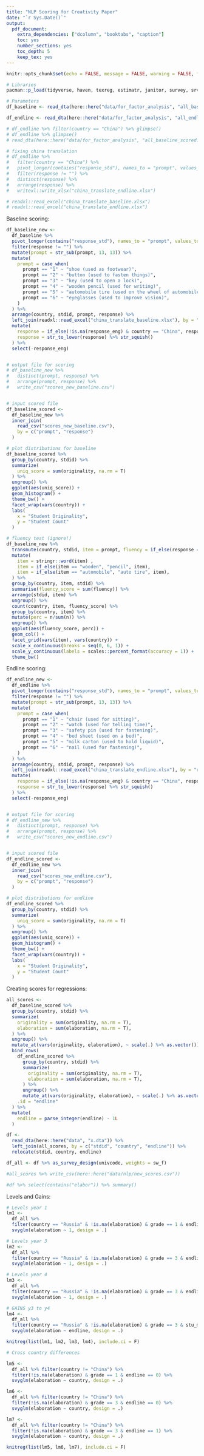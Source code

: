 ```yaml
---
title: "NLP Scoring for Creativity Paper"
date: "`r Sys.Date()`"
output:
  pdf_document:
    extra_dependencies: ["dcolumn", "booktabs", "caption"]
    toc: yes
    number_sections: yes
    toc_depth: 5
    keep_tex: yes
---
```


\captionsetup[table]{labelformat=empty}


```r
knitr::opts_chunk$set(echo = FALSE, message = FALSE, warning = FALSE, fig.retina = 4)
```

```r
# Libraries
pacman::p_load(tidyverse, haven, texreg, estimatr, janitor, survey, srvyr, corrr, kable, kableExtra, hrbrthemes)

# Parameters
df_baseline <- read_dta(here::here("data/for_factor_analysis", "all_baseline_scored.dta")) %>% select(stdid, country, contains("response_std")) %>% remove_empty()

df_endline <- read_dta(here::here("data/for_factor_analysis", "all_endline_scored.dta")) %>% select(stdid, country, contains("response_std")) %>% remove_empty()

# df_endline %>% filter(country == "China") %>% glimpse()
# df_endline %>% glimpse()
# read_dta(here::here("data/for_factor_analysis", "all_baseline_scored.dta")) %>% glimpse()
```


```r
# fixing china translation
# df_endline %>% 
#   filter(country == "China") %>% 
#   pivot_longer(contains("response_std"), names_to = "prompt", values_to = "response") %>% 
#   filter(response != "") %>% 
#   distinct(response) %>%
#   arrange(response) %>% 
#   writexl::write_xlsx("china_translate_endline.xlsx")

# readxl::read_excel("china_translate_baseline.xlsx")
# readxl::read_excel("china_translate_endline.xlsx")
```



Baseline scoring:

```r
df_baseline_new <-
  df_baseline %>% 
  pivot_longer(contains("response_std"), names_to = "prompt", values_to = "response") %>% 
  filter(response != "") %>% 
  mutate(prompt = str_sub(prompt, 13, 13)) %>%
  mutate(
    prompt = case_when(
      prompt == "1" ~ "shoe (used as footwear)",
      prompt == "2" ~ "button (used to fasten things)",
      prompt == "3" ~ "key (used to open a lock)",
      prompt == "4" ~ "wooden pencil (used for writing)",
      prompt == "5" ~ "automobile tire (used on the wheel of automobile)",
      prompt == "6" ~ "eyeglasses (used to improve vision)",
    )
  ) %>% 
  arrange(country, stdid, prompt, response) %>% 
  left_join(readxl::read_excel("china_translate_baseline.xlsx"), by = "response") %>% 
  mutate(
    response = if_else(!is.na(response_eng) & country == "China", response_eng, response),
    response = str_to_lower(response) %>% str_squish()
  ) %>% 
  select(-response_eng)


# output file for scoring
# df_baseline_new %>%
#   distinct(prompt, response) %>%
#   arrange(prompt, response) %>%
#   write_csv("scores_new_baseline.csv")


# input scored file
df_baseline_scored <-
  df_baseline_new %>% 
  inner_join(
    read_csv("scores_new_baseline.csv"), 
    by = c("prompt", "response")
  )

# plot distributions for baseline
df_baseline_scored %>%
  group_by(country, stdid) %>% 
  summarize(
    uniq_score = sum(originality, na.rm = T)
  ) %>% 
  ungroup() %>% 
  ggplot(aes(uniq_score)) +
  geom_histogram() +
  theme_bw() +
  facet_wrap(vars(country)) +
  labs(
    x = "Student Originality",
    y = "Student Count"
  )
```


```r
# fluency test (ignore!)
df_baseline_new %>%
  transmute(country, stdid, item = prompt, fluency = if_else(response == "", 0L, 1L)) %>%
  mutate(
    item = stringr::word(item) ,
    item = if_else(item == "wooden", "pencil", item),
    item = if_else(item == "automobile", "auto tire", item),
  ) %>%
  group_by(country, item, stdid) %>% 
  summarise(fluency_score = sum(fluency)) %>% 
  arrange(stdid, item) %>% 
  ungroup() %>% 
  count(country, item, fluency_score) %>% 
  group_by(country, item) %>% 
  mutate(perc = n/sum(n)) %>% 
  ungroup() %>% 
  ggplot(aes(fluency_score, perc)) +
  geom_col() +
  facet_grid(vars(item), vars(country)) +
  scale_x_continuous(breaks = seq(0, 6, 1)) +
  scale_y_continuous(labels = scales::percent_format(accuracy = 1)) +
  theme_bw()
```


Endline scoring:

```r
df_endline_new <-
  df_endline %>% 
  pivot_longer(contains("response_std"), names_to = "prompt", values_to = "response") %>% 
  filter(response != "") %>% 
  mutate(prompt = str_sub(prompt, 13, 13)) %>%
  mutate(
    prompt = case_when(
      prompt == "1" ~ "chair (used for sitting)",
      prompt == "2" ~ "watch (used for telling time)",
      prompt == "3" ~ "safety pin (used for fastening)",
      prompt == "4" ~ "bed sheet (used on a bed)",
      prompt == "5" ~ "milk carton (used to hold liquid)",
      prompt == "6" ~ "nail (used for fastening)",
    )
  ) %>% 
  arrange(country, stdid, prompt, response) %>% 
  left_join(readxl::read_excel("china_translate_endline.xlsx"), by = "response") %>% 
  mutate(
    response = if_else(!is.na(response_eng) & country == "China", response_eng, response),
    response = str_to_lower(response) %>% str_squish()
  ) %>% 
  select(-response_eng)


# output file for scoring
# df_endline_new %>%
#   distinct(prompt, response) %>%
#   arrange(prompt, response) %>%
#   write_csv("scores_new_endline.csv")


# input scored file
df_endline_scored <-
  df_endline_new %>% 
  inner_join(
    read_csv("scores_new_endline.csv"), 
    by = c("prompt", "response")
  )

# plot distributions for endline
df_endline_scored %>%
  group_by(country, stdid) %>% 
  summarize(
    uniq_score = sum(originality, na.rm = T)
  ) %>% 
  ungroup() %>% 
  ggplot(aes(uniq_score)) +
  geom_histogram() +
  theme_bw() +
  facet_wrap(vars(country)) +
  labs(
    x = "Student Originality",
    y = "Student Count"
  )
```


Creating scores for regressions:

```r
all_scores <-
  df_baseline_scored %>% 
  group_by(country, stdid) %>% 
  summarize(
    originality = sum(originality, na.rm = T),
    elaboration = sum(elaboration, na.rm = T),
  ) %>%
  ungroup() %>% 
  mutate_at(vars(originality, elaboration), ~ scale(.) %>% as.vector()) %>% 
  bind_rows(
    df_endline_scored %>% 
      group_by(country, stdid) %>% 
      summarize(
        originality = sum(originality, na.rm = T),
        elaboration = sum(elaboration, na.rm = T),
      ) %>%
      ungroup() %>% 
      mutate_at(vars(originality, elaboration), ~ scale(.) %>% as.vector()),
    .id = "endline"
  ) %>% 
  mutate(
    endline = parse_integer(endline) - 1L
  )

df <-
  read_dta(here::here("data", "x.dta")) %>%
  left_join(all_scores, by = c("stdid", "country", "endline")) %>%
  relocate(stdid, country, endline)

df_all <- df %>% as_survey_design(univcode, weights = sw_f)

#all_scores %>% write_csv(here::here("data/nlp/new_scores.csv"))

#df %>% select(contains("elabor")) %>% summary()
```


Levels and Gains:


```r
# Levels year 1
lm1 <-
  df_all %>%
  filter(country == "Russia" & !is.na(elaboration) & grade == 1 & endline == 0 & stu_merge != 2) %>% 
  svyglm(elaboration ~ 1, design = .)

# Levels year 3
lm2 <-
  df_all %>%
  filter(country == "Russia" & !is.na(elaboration) & grade == 3 & endline == 0 & stu_merge != 2) %>% 
  svyglm(elaboration ~ 1, design = .)

# Levels year 4
lm3 <-
  df_all %>%
  filter(country == "Russia" & !is.na(elaboration) & grade == 3 & endline == 1 & stu_merge != 1) %>% 
  svyglm(elaboration ~ 1, design = .)

# GAINS y3 to y4
lm4 <-
  df_all %>% 
  filter(country == "Russia" & !is.na(elaboration) & grade == 3 & stu_merge == 3) %>% 
  svyglm(elaboration ~ endline, design = .)

knitreg(list(lm1, lm2, lm3, lm4), include.ci = F)
```


```r
# Cross country differences

lm5 <-
  df_all %>% filter(country != "China") %>% 
  filter(!is.na(elaboration) & grade == 1 & endline == 0) %>% 
  svyglm(elaboration ~ country, design = .)

lm6 <-
  df_all %>% filter(country != "China") %>% 
  filter(!is.na(elaboration) & grade == 3 & endline == 0) %>% 
  svyglm(elaboration ~ country, design = .)

lm7 <-
  df_all %>% filter(country != "China") %>% 
  filter(!is.na(elaboration) & grade == 3 & endline == 1) %>% 
  svyglm(elaboration ~ country, design = .)

knitreg(list(lm5, lm6, lm7), include.ci = F)
```




